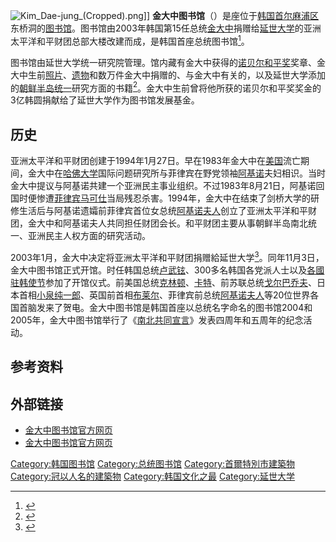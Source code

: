 {{Infobox_Library
| library_name = 金大中图书馆
| library_logo =  
| location ={{ROK}}[[首尔|首尔]][[麻浦区|麻浦区]]东桥洞
| established = 2003年11月3日
| num_branches = 
| collection_size = 54万余本<ref name=archives>{{cite web|url=http://eng.kdjlibrary.org/main.html|title=Programs Archives|publisher=Yonsei University|accessdate=2015-06-22|language=en|deadurl=yes|archiveurl=https://web.archive.org/web/20150516063522/http://eng.kdjlibrary.org/main.html|archivedate=2015-05-16}}</ref>
| annual_circulation = 公开
| pop_served = 所有人
| budget = 
| director = 
| num_employees = 
| openinghours   = 10:00~18:00（除每週一與公共節日）
| website = [http://www.kdjlibrary.org www.kdjlibrary.org]
}}
[[File:Kim_Dae-jung_(Cropped).png|thumb]]]]
'''金大中图书馆'''（{{lang-ko|김대중도서관／金大中圖書館}}）是座位于[[韩国|韩国]][[首尔|首尔]][[麻浦区|麻浦区]]东桥洞的[[图书馆|图书馆]]。图书馆由2003年韩国第15任总统[[金大中|金大中]]捐赠给[[延世大学|延世大学]]的亚洲太平洋和平财团总部大楼改建而成，是韩国首座总统图书馆{{r|自传|page=727-728}}<ref name=first>{{cite web |url=http://eng.kdjlibrary.org/main.html |title=Vision Status & Mission |publisher=Yonsei University |accessdate=2015-06-22 |language=en |deadurl=yes |archiveurl=https://web.archive.org/web/20150516063522/http://eng.kdjlibrary.org/main.html |archivedate=2015-05-16 }}</ref>。

图书馆由延世大学统一研究院管理。馆内藏有金大中获得的[[诺贝尔和平奖|诺贝尔和平奖]]奖章、金大中生前[[照片|照片]]、[[遗物|遗物]]和数万件金大中捐赠的、与金大中有关的，以及延世大学添加的[[朝鲜半岛统一|朝鲜半岛统一]]研究方面的书籍<ref>{{cite web |url= http://www.people.com.cn/GB/14738/14754/21862/2635067.html  |title=与书结缘——访韩国金大中图书馆 |publisher=人民网 |date=2004-07-13}}</ref>{{r|archives}}。金大中生前曾将他所获的诺贝尔和平奖奖金的3亿韩圆捐献给了延世大学作为图书馆发展基金{{r|自传|page=719}}。

==历史==
亚洲太平洋和平财团创建于1994年1月27日。早在1983年金大中在[[美国|美国]]流亡期间，金大中在[[哈佛大学|哈佛大学]]国际问题研究所与菲律宾在野党领袖[[小貝尼格諾·阿基諾|阿基诺]]夫妇相识。当时金大中提议与阿基诺共建一个亚洲民主事业组织。不过1983年8月21日，阿基诺回国时便惨遭[[菲律宾|菲律宾]][[費迪南德·馬可仕|马可仕]]当局残忍杀害{{r|传奇|人生|page1=356|page2=210-211}}。1994年，金大中在结束了剑桥大学的研修生活后与阿基诺遗孀前菲律宾首位女总统[[柯拉蓉·艾奎諾|阿基诺夫人]]创立了亚洲太平洋和平财团，金大中和阿基诺夫人共同担任财团会长。和平财团主要从事朝鲜半岛南北统一、亚洲民主人权方面的研究活动{{r|自传|传奇page1=368-374|page2=390}}。

2003年1月，金大中决定将亚洲太平洋和平财团捐赠給延世大学<ref name=history>{{cite web |url=http://eng.kdjlibrary.org/main.html |title=History |publisher=Yonsei University |accessdate=2015-06-22 |language=en |deadurl=yes |archiveurl=https://web.archive.org/web/20150516063522/http://eng.kdjlibrary.org/main.html |archivedate=2015-05-16 }}</ref>。同年11月3日，金大中图书馆正式开馆。时任韩国总统[[卢武铉|卢武铉]]、300多名韩国各党派人士以及[[駐韓國外交機構列表|各國驻韩使节]]参加了开馆仪式。前美国总统[[比尔·克林顿|克林顿]]、[[吉米·卡特|卡特]]、前苏联总统[[戈尔巴乔夫|戈尔巴乔夫]]、日本首相[[小泉纯一郎|小泉纯一郎]]、英国前首相[[托尼·布莱尔|布莱尔]]、菲律宾前总统[[柯拉蓉·艾奎諾|阿基诺夫人]]等20位世界各国首脑发来了贺电{{r|自传|page=713}}。金大中图书馆是韩国首座以总统名字命名的图书馆{{r|自传|page=727-728}}{{r|first}}2004和2005年，金大中图书馆举行了《[[南北共同宣言|南北共同宣言]]》发表四周年和五周年的纪念活动{{r|history}}。

== 参考资料 ==
{{Reflist|2|refs=
<ref name="自传">{{cite book | language = | author =金大中 | coauthors =  | title =《金大中自传》 | url = | date =2012年9月 | location =北京 | publisher =中国人民大学出版社 | id = | isbn =9787300161952 | ref =}}</ref>
<ref name="人生">{{cite book | language = | author =金大中 | coauthors =  | title =《我的人生，我的路：金大中自传》 | url = | date =1998年8月 | location =北京 | publisher =外文出版社 | id = | isbn =7-119-02236-9 | ref =}}</ref>
<ref name="传奇">{{cite book | language = | author =周汉城 | coauthors =  | title =《从死囚到总统—金大中的传奇故事》 | url = | date =2001年7月 | location =北京 | publisher =经济日报出版社 | id = | isbn =7801278887 | ref =}}</ref>
}}

==外部链接==
* [https://kdjlibrary.org/cn/ 金大中图书馆官方网页] {{Wayback|url=https://kdjlibrary.org/cn/ |date=20190701030944 }} {{zh}}
* [https://kdjlibrary.org/en/ 金大中图书馆官方网页] {{Wayback|url=https://kdjlibrary.org/en/ |date=20190701030944 }} {{en}}

{{portal bar|大韓民國|建築}}
[[Category:韩国图书馆|Category:韩国图书馆]]
[[Category:总统图书馆|Category:总统图书馆]]
[[Category:首爾特別市建築物|Category:首爾特別市建築物]]
[[Category:冠以人名的建築物|Category:冠以人名的建築物]]
[[Category:韩国文化之最|Category:韩国文化之最]]
[[Category:延世大学|Category:延世大学]]